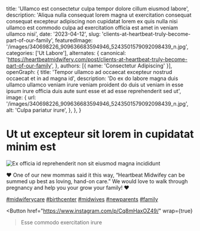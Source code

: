   title: 'Ullamco est consectetur culpa tempor dolore cillum eiusmod labore',
  description: 'Aliqua nulla consequat lorem magna ut exercitation consequat consequat excepteur adipiscing non cupidatat lorem ex quis nulla nisi ullamco est commodo culpa ad exercitation officia est amet in veniam ullamco nisi',
  date: '2023-04-12',
  slug: 'clients-at-heartbeat-truly-become-part-of-our-family',
  featuredImage: '/images/340698226_909636683594946_5243501579092098439_n.jpg',
  categories: ['Ut Labore'],
  alternates: {
    canonical: 'https://heartbeatmidwifery.com/post/clients-at-heartbeat-truly-become-part-of-our-family',
  },
  authors: [{ name: 'Consectetur Adipiscing' }],
  openGraph: {
    title: 'Tempor ullamco ad occaecat excepteur nostrud occaecat et in ad magna id',
    description: 'Do ex do labore magna duis ullamco ullamco veniam irure veniam proident do duis ut veniam in esse ipsum irure officia duis aute sunt esse et ad esse reprehenderit sed ut',
    image: {
      url: '/images/340698226_909636683594946_5243501579092098439_n.jpg',
      alt: 'Culpa pariatur irure',
    },
  },
}


# Ut ut excepteur sit lorem in cupidatat minim est

<Image
  src="/images/340698226_909636683594946_5243501579092098439_n.jpg"
  size="large"
  wrap={true}
  alt="Ex officia id reprehenderit non sit eiusmod magna incididunt"
/>

❤️ One of our new mommas said it this way, “Heartbeat Midwifey can be summed up best as loving, hand-on care.” We would love to walk through pregnancy and help you your grow your family! ❤️

[#midwiferycare](https://www.instagram.com/explore/tags/midwiferycare/) [#birthcenter](https://www.instagram.com/explore/tags/birthcenter/) [#midwives](https://www.instagram.com/explore/tags/midwives/) [#newparents](https://www.instagram.com/explore/tags/newparents/) [#family](https://www.instagram.com/explore/tags/family/)

<Button
  href="https://www.instagram.com/p/Cq8mHaxOZ49/"
  wrap={true}
>Esse commodo exercitation irure</Button>
